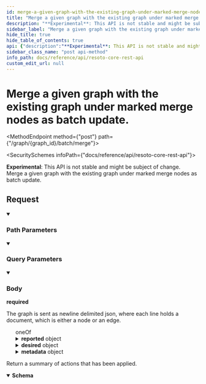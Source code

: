 ```yaml
---
id: merge-a-given-graph-with-the-existing-graph-under-marked-merge-nodes-as-batch-update
title: "Merge a given graph with the existing graph under marked merge nodes as batch update."
description: "**Experimental**: This API is not stable and might be subject of change.<br/>"
sidebar_label: "Merge a given graph with the existing graph under marked merge nodes as batch update."
hide_title: true
hide_table_of_contents: true
api: {"description":"**Experimental**: This API is not stable and might be subject of change.<br/>\nMerge a given graph with the existing graph under marked merge nodes as batch update.\n","tags":["graph_management"],"parameters":[{"name":"graph_id","in":"path","description":"The identifier of the graph","example":"resoto","required":true,"schema":{"type":"string"}},{"name":"batch_id","in":"query","description":"A batch identifier is a string that uniquely identifies the batch update. If this parameter is omitted, a new batch identifier is created automatically. The resulting batch identifier can be retrieved via the response message.\n","required":false,"schema":{"default":null,"type":"string"}}],"requestBody":{"description":"The graph is sent as newline delimited json, where each line holds a document, which is either a node or an edge.","required":true,"content":{"application/x-ndjson":{"schema":{"oneOf":[{"type":"object","properties":{"id":{"type":"string","description":"The identifier of this node."},"type":{"type":"string"},"reported":{"type":"object","additionalProperties":true,"properties":{"kind":{"type":"string","description":"The kind of this node."}},"example":{"id":"123456","reported":{"kind":"test.person","name":"Batman","city":"Gotham"}},"title":"Node"},"desired":{"type":"object","additionalProperties":true},"metadata":{"type":"object","additionalProperties":true}},"example":{"type":"node","id":"id-in-graph","reported":{"kind":"test.person","name":"Batman","city":"Gotham"},"desired":{"clean":true},"metadata":{"version":1}},"title":"NodeInGraph"},{"type":"object","properties":{"from":{"description":"The id of node to start from","type":"string"},"to":{"description":"The id of the node to go to","type":"string"},"edge_type":{"description":"The type of this edge","type":"string","enum":["default","delete"]}},"example":{"type":"edge","from":"node_id_of_a_in_graph","to":"node_id_of_b_in_graph","edge_type":"default"},"title":"Edge"}]},"example":[{"id":"a","data":{"kind":"loadbalancer","ip":"1.2.3.4","mathod":"roundrobin"}},{"id":"b","data":{"kind":"compute_instance","machine_type":"gt-5","cores":24}},{"from":"a","to":"b","edge_type":"default"},{"id":"c","data":{"kind":"compute_instance","machine_type":"gt-5","cores":24}},{"from":"a","to":"c","edge_type":"default"}]}}},"responses":{"200":{"description":"Return a summary of actions that has been applied.","content":{"application/json":{"schema":{"description":"Summary of a graph change action","type":"object","properties":{"nodes_created":{"description":"The number of nodes that have been created.","type":"integer"},"nodes_updates":{"description":"The number of nodes that have been updated.","type":"integer"},"nodes_deleted":{"description":"The number of nodes that have been deleted.","type":"integer"},"edges_created":{"description":"The number of edges that have been created.","type":"integer"},"edges_updated":{"description":"The number of edges that have been updated.","type":"integer"},"edges_deleted":{"description":"The number of edges that have been deleted.","type":"integer"}},"title":"GraphUpdate"}}}}},"method":"post","path":"/graph/{graph_id}/batch/merge","servers":[{"url":"https://{host}:{port}","variables":{"host":{"default":"localhost"},"port":{"default":"8900"}}}],"info":{"title":"Resoto Core REST API","version":"V1"},"postman":{"name":"Merge a given graph with the existing graph under marked merge nodes as batch update.","description":{"content":"**Experimental**: This API is not stable and might be subject of change.<br/>\nMerge a given graph with the existing graph under marked merge nodes as batch update.\n","type":"text/plain"},"url":{"path":["graph",":graph_id","batch","merge"],"host":["{{baseUrl}}"],"query":[{"disabled":false,"description":{"content":"A batch identifier is a string that uniquely identifies the batch update. If this parameter is omitted, a new batch identifier is created automatically. The resulting batch identifier can be retrieved via the response message.\n","type":"text/plain"},"key":"batch_id","value":""}],"variable":[{"disabled":false,"description":{"content":"(Required) The identifier of the graph","type":"text/plain"},"type":"any","value":"","key":"graph_id"}]},"header":[{"key":"Content-Type","value":"application/x-ndjson"},{"key":"Accept","value":"application/json"}],"method":"POST","body":{"mode":"raw","raw":"\"\""}}}
sidebar_class_name: "post api-method"
info_path: docs/reference/api/resoto-core-rest-api
custom_edit_url: null
---
```



<h1 className={"openapi__heading"}>Merge a given graph with the existing graph under marked merge nodes as batch update.</h1>

<MethodEndpoint method={"post"} path={"/graph/{graph_id}/batch/merge"}></MethodEndpoint>

<SecuritySchemes infoPath={"docs/reference/api/resoto-core-rest-api"}></SecuritySchemes>

**Experimental**: This API is not stable and might be subject of change.<br/> Merge a given graph with the existing graph under marked merge nodes as batch update.

## Request

<details style={{"marginBottom":"1rem"}} className={"openapi-markdown__details"} data-collapsed={false} open={true}><summary style={{}}><h3 className={"openapi-markdown__details-summary-header-params"}>Path Parameters</h3></summary><div><ul><ParamsItem className={"paramsItem"} param={{"name":"graph_id","in":"path","description":"The identifier of the graph","example":"resoto","required":true,"schema":{"type":"string"}}}></ParamsItem></ul></div></details><details style={{"marginBottom":"1rem"}} className={"openapi-markdown__details"} data-collapsed={false} open={true}><summary style={{}}><h3 className={"openapi-markdown__details-summary-header-params"}>Query Parameters</h3></summary><div><ul><ParamsItem className={"paramsItem"} param={{"name":"batch_id","in":"query","description":"A batch identifier is a string that uniquely identifies the batch update. If this parameter is omitted, a new batch identifier is created automatically. The resulting batch identifier can be retrieved via the response message.\n","required":false,"schema":{"default":null,"type":"string"}}}></ParamsItem></ul></div></details><MimeTabs className={"openapi-tabs__mime"}><TabItem label={"application/x-ndjson"} value={"application/x-ndjson-schema"}><details style={{}} className={"openapi-markdown__details mime"} data-collapsed={false} open={true}><summary style={{}} className={"openapi-markdown__details-summary-mime"}><h3 className={"openapi-markdown__details-summary-header-body"}>Body</h3><strong className={"openapi-schema__required"}>required</strong></summary><div style={{"textAlign":"left","marginLeft":"1rem"}}><div style={{"marginTop":"1rem","marginBottom":"1rem"}}>

The graph is sent as newline delimited json, where each line holds a document, which is either a node or an edge.

</div></div><ul style={{"marginLeft":"1rem"}}><div><span className={"badge badge--info"}>oneOf</span><SchemaTabs><TabItem label={"NodeInGraph"} value={"0-item-properties"}><SchemaItem collapsible={false} name={"id"} required={false} schemaName={"string"} qualifierMessage={undefined} schema={{"type":"string","description":"The identifier of this node."}}></SchemaItem><SchemaItem collapsible={false} name={"type"} required={false} schemaName={"string"} qualifierMessage={undefined} schema={{"type":"string"}}></SchemaItem><SchemaItem collapsible={true} className={"schemaItem"}><details style={{}} className={"openapi-markdown__details"}><summary style={{}}><span className={"openapi-schema__container"}><strong className={"openapi-schema__property"}>reported</strong><span className={"openapi-schema__name"}> object</span></span></summary><div style={{"marginLeft":"1rem"}}><SchemaItem collapsible={false} name={"kind"} required={false} schemaName={"string"} qualifierMessage={undefined} schema={{"type":"string","description":"The kind of this node."}}></SchemaItem><SchemaItem name={"property name*"} required={false} schemaName={"any"} qualifierMessage={undefined} schema={{"type":"object","additionalProperties":true,"properties":{"kind":{"type":"string","description":"The kind of this node."}},"example":{"id":"123456","reported":{"kind":"test.person","name":"Batman","city":"Gotham"}},"title":"Node"}} collapsible={false} discriminator={false}></SchemaItem></div></details></SchemaItem><SchemaItem collapsible={true} className={"schemaItem"}><details style={{}} className={"openapi-markdown__details"}><summary style={{}}><span className={"openapi-schema__container"}><strong className={"openapi-schema__property"}>desired</strong><span className={"openapi-schema__name"}> object</span></span></summary><div style={{"marginLeft":"1rem"}}><SchemaItem name={"property name*"} required={false} schemaName={"any"} qualifierMessage={undefined} schema={{"type":"object","additionalProperties":true}} collapsible={false} discriminator={false}></SchemaItem></div></details></SchemaItem><SchemaItem collapsible={true} className={"schemaItem"}><details style={{}} className={"openapi-markdown__details"}><summary style={{}}><span className={"openapi-schema__container"}><strong className={"openapi-schema__property"}>metadata</strong><span className={"openapi-schema__name"}> object</span></span></summary><div style={{"marginLeft":"1rem"}}><SchemaItem name={"property name*"} required={false} schemaName={"any"} qualifierMessage={undefined} schema={{"type":"object","additionalProperties":true}} collapsible={false} discriminator={false}></SchemaItem></div></details></SchemaItem></TabItem><TabItem label={"Edge"} value={"1-item-properties"}><SchemaItem collapsible={false} name={"from"} required={false} schemaName={"string"} qualifierMessage={undefined} schema={{"description":"The id of node to start from","type":"string"}}></SchemaItem><SchemaItem collapsible={false} name={"to"} required={false} schemaName={"string"} qualifierMessage={undefined} schema={{"description":"The id of the node to go to","type":"string"}}></SchemaItem><SchemaItem collapsible={false} name={"edge_type"} required={false} schemaName={"string"} qualifierMessage={"**Possible values:** [`default`, `delete`]"} schema={{"description":"The type of this edge","type":"string","enum":["default","delete"]}}></SchemaItem></TabItem></SchemaTabs></div></ul></details></TabItem></MimeTabs><div><div><ApiTabs><TabItem label={"200"} value={"200"}><div>

Return a summary of actions that has been applied.

</div><div><MimeTabs className={"openapi-tabs__mime"} schemaType={"response"}><TabItem label={"application/json"} value={"application/json"}><SchemaTabs className={"openapi-tabs__schema"}><TabItem label={"Schema"} value={"Schema"}><details style={{}} className={"openapi-markdown__details response"} data-collapsed={false} open={true}><summary style={{}} className={"openapi-markdown__details-summary-response"}><strong>Schema</strong></summary><div style={{"textAlign":"left","marginLeft":"1rem"}}></div><ul style={{"marginLeft":"1rem"}}><SchemaItem collapsible={false} name={"nodes_created"} required={false} schemaName={"integer"} qualifierMessage={undefined} schema={{"description":"The number of nodes that have been created.","type":"integer"}}></SchemaItem><SchemaItem collapsible={false} name={"nodes_updates"} required={false} schemaName={"integer"} qualifierMessage={undefined} schema={{"description":"The number of nodes that have been updated.","type":"integer"}}></SchemaItem><SchemaItem collapsible={false} name={"nodes_deleted"} required={false} schemaName={"integer"} qualifierMessage={undefined} schema={{"description":"The number of nodes that have been deleted.","type":"integer"}}></SchemaItem><SchemaItem collapsible={false} name={"edges_created"} required={false} schemaName={"integer"} qualifierMessage={undefined} schema={{"description":"The number of edges that have been created.","type":"integer"}}></SchemaItem><SchemaItem collapsible={false} name={"edges_updated"} required={false} schemaName={"integer"} qualifierMessage={undefined} schema={{"description":"The number of edges that have been updated.","type":"integer"}}></SchemaItem><SchemaItem collapsible={false} name={"edges_deleted"} required={false} schemaName={"integer"} qualifierMessage={undefined} schema={{"description":"The number of edges that have been deleted.","type":"integer"}}></SchemaItem></ul></details></TabItem><TabItem label={"Example (from schema)"} value={"Example (from schema)"}><ResponseSamples responseExample={"{\n  \"nodes_created\": 0,\n  \"nodes_updates\": 0,\n  \"nodes_deleted\": 0,\n  \"edges_created\": 0,\n  \"edges_updated\": 0,\n  \"edges_deleted\": 0\n}"} language={"json"}></ResponseSamples></TabItem></SchemaTabs></TabItem></MimeTabs></div></TabItem></ApiTabs></div></div>
